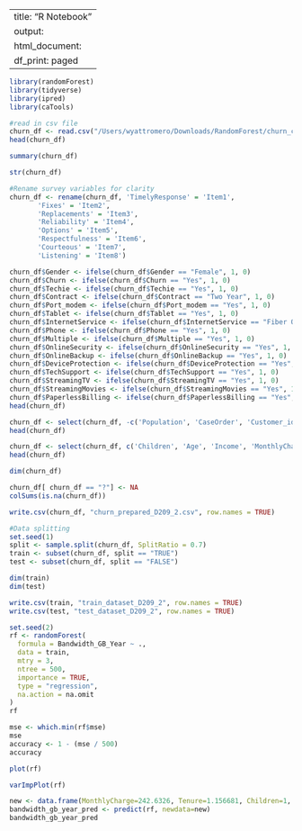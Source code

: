 
---
title: "R Notebook"
output:
  html_document:
    df_print: paged
---
```r
library(randomForest)
library(tidyverse)
library(ipred)
library(caTools)
```

```r
#read in csv file
churn_df <- read.csv("/Users/wyattromero/Downloads/RandomForest/churn_clean.csv")
head(churn_df)
```

```r
summary(churn_df)
```

```r
str(churn_df)
```

```r
#Rename survey variables for clarity
churn_df <- rename(churn_df, 'TimelyResponse' = 'Item1',
       'Fixes' = 'Item2',
       'Replacements' = 'Item3',
       'Reliability' = 'Item4',
       'Options' = 'Item5',
       'Respectfulness' = 'Item6',
       'Courteous' = 'Item7',
       'Listening' = 'Item8')
```

```r
churn_df$Gender <- ifelse(churn_df$Gender == "Female", 1, 0)
churn_df$Churn <- ifelse(churn_df$Churn == "Yes", 1, 0)
churn_df$Techie <- ifelse(churn_df$Techie == "Yes", 1, 0)
churn_df$Contract <- ifelse(churn_df$Contract == "Two Year", 1, 0)
churn_df$Port_modem <- ifelse(churn_df$Port_modem == "Yes", 1, 0)
churn_df$Tablet <- ifelse(churn_df$Tablet == "Yes", 1, 0)
churn_df$InternetService <- ifelse(churn_df$InternetService == "Fiber Optic", 1, 0)
churn_df$Phone <- ifelse(churn_df$Phone == "Yes", 1, 0)
churn_df$Multiple <- ifelse(churn_df$Multiple == "Yes", 1, 0)
churn_df$OnlineSecurity <- ifelse(churn_df$OnlineSecurity == "Yes", 1, 0)
churn_df$OnlineBackup <- ifelse(churn_df$OnlineBackup == "Yes", 1, 0)
churn_df$DeviceProtection <- ifelse(churn_df$DeviceProtection == "Yes", 1, 0)
churn_df$TechSupport <- ifelse(churn_df$TechSupport == "Yes", 1, 0)
churn_df$StreamingTV <- ifelse(churn_df$StreamingTV == "Yes", 1, 0)
churn_df$StreamingMovies <- ifelse(churn_df$StreamingMovies == "Yes", 1, 0)
churn_df$PaperlessBilling <- ifelse(churn_df$PaperlessBilling == "Yes", 1, 0)
head(churn_df)
```

```r
churn_df <- select(churn_df, -c('Population', 'CaseOrder', 'Customer_id', 'Interaction', 'UID', 'City', 'State', 'County', 'Zip', 'Lat', 'Lng', 'Area', 'TimeZone', 'Job', 'Marital', 'PaymentMethod', 'TimelyResponse', 'Fixes', 'Replacements', 'Reliability', 'Options', 'Respectfulness', 'Courteous', 'Listening'))
head(churn_df)
```

```r
churn_df <- select(churn_df, c('Children', 'Age', 'Income', 'MonthlyCharge', 'Outage_sec_perweek', 'Yearly_equip_failure', 'Tenure','Bandwidth_GB_Year'))
head(churn_df)
```

```r
dim(churn_df)
```

```r
churn_df[ churn_df == "?"] <- NA
colSums(is.na(churn_df))
```

```r
write.csv(churn_df, "churn_prepared_D209_2.csv", row.names = TRUE)
```

```r
#Data splitting
set.seed(1)
split <- sample.split(churn_df, SplitRatio = 0.7)
train <- subset(churn_df, split == "TRUE")
test <- subset(churn_df, split == "FALSE")

dim(train)
dim(test)
```

```r
write.csv(train, "train_dataset_D209_2", row.names = TRUE)
write.csv(test, "test_dataset_D209_2", row.names = TRUE)
```

```r
set.seed(2)
rf <- randomForest(
  formula = Bandwidth_GB_Year ~ .,
  data = train,
  mtry = 3,
  ntree = 500,
  importance = TRUE,
  type = "regression", 
  na.action = na.omit
)
rf
```

```r
mse <- which.min(rf$mse)
mse
accuracy <- 1 - (mse / 500)
accuracy
```

```r
plot(rf)
```

```r
varImpPlot(rf)
```

```r
new <- data.frame(MonthlyCharge=242.6326, Tenure=1.156681, Children=1, Income=21704.77, Outage_sec_perweek=11.699, Yearly_equip_failure=1, Age=27)
bandwidth_gb_year_pred <- predict(rf, newdata=new)
bandwidth_gb_year_pred
```